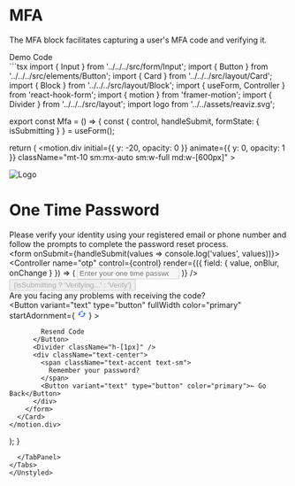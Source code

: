
<Meta title="Blocks/Authentication/MFA" />

# MFA
The MFA block facilitates capturing a user's MFA code and verifying it.

<Unstyled>
  <Tabs direction="rtl">
    <TabList>
      <Tab>
        Demo
      </Tab>
      <Tab>
        Code
      </Tab>
    </TabList>
    <TabPanel>
      <div className="flex light:bg-white light:text-black flex-col border justify-center items-center min-h-[840px] border-gray-700">
        <div className="min-w-[600px] flex justify-center items-center">
          <Mfa />
        </div>
      </div>
    </TabPanel>
    <TabPanel>
  ```tsx
import { Input } from '../../../src/form/Input';
import { Button } from '../../../src/elements/Button';
import { Card } from '../../../src/layout/Card';
import { Block } from '../../../src/layout/Block';
import { useForm, Controller } from 'react-hook-form';
import { motion } from 'framer-motion';
import { Divider } from '../../../src/layout';
import logo from '../../assets/reaviz.svg';

export const Mfa = () => {
  const { control, handleSubmit, formState: { isSubmitting } } = useForm();

  return (
    <motion.div
      initial={{ y: -20, opacity: 0 }}
      animate={{ y: 0, opacity: 1 }}
      className="mt-10 sm:mx-auto sm:w-full md:w-[600px]"
    >
      <Card className="w-full">
        <div className="flex flex-col items-center justify-center pt-2 pb-5 text-center">
          <img src={logo} alt="Logo" className="h-11 w-auto mb-2" />
          <h1 className="mt-2 mb-0 text-2xl font-sans font-bold">One Time Password</h1>
          <div className="text-accent">Please verify your identity using your registered email or phone number and follow the prompts to complete the password reset process.</div>
        </div>
        <form onSubmit={handleSubmit(values => console.log('values', values))}>
          <Block>
            <Controller
              name="otp"
              control={control}
              render={({ field: { value, onBlur, onChange } }) => (
                <Input
                  name="otp"
                  disabled={isSubmitting}
                  value={value}
                  placeholder="Enter your one time password"
                  type="number"
                  onChange={onChange}
                  onBlur={onBlur}
                />
              )}
            />
          </Block>
          <Button
            type="submit"
            fullWidth
            variant="filled"
            color="primary"
            className="mt-5"
            disabled={isSubmitting}
          >
            {isSubmitting ? 'Verifying...' : 'Verify'}
          </Button>
          <div className="text-center text-accent text-sm mt-5">
            Are you facing any problems with receiving the code?
          </div>
          <Button variant="text" type="button" fullWidth color="primary"
            startAdornment={
              <svg width="17" height="16" viewBox="0 0 17 16" fill="none" xmlns="http://www.w3.org/2000/svg">
                <path d="M13.1667 5.33335L10.5 8.00002H12.5C12.5 10.2067 10.7067 12 8.50002 12C7.82669 12 7.18669 11.8334 6.63335 11.5334L5.66002 12.5067C6.48002 13.0267 7.45335 13.3334 8.50002 13.3334C11.4467 13.3334 13.8334 10.9467 13.8334 8.00002H15.8334L13.1667 5.33335ZM4.50002 8.00002C4.50002 5.79335 6.29335 4.00002 8.50002 4.00002C9.17335 4.00002 9.81335 4.16669 10.3667 4.46669L11.34 3.49335C10.52 2.97335 9.54669 2.66669 8.50002 2.66669C5.55335 2.66669 3.16669 5.05335 3.16669 8.00002H1.16669L3.83335 10.6667L6.50002 8.00002H4.50002Z" fill="#105EFF"/>
              </svg>
            }
          >

            Resend Code
          </Button>
          <Divider className="h-[1px]" />
          <div className="text-center">
            <span className="text-accent text-sm">
              Remember your password?
            </span>
            <Button variant="text" type="button" color="primary">← Go Back</Button>
          </div>
        </form>
      </Card>
    </motion.div>
  );
}
  ```
    </TabPanel>
  </Tabs>
</Unstyled>
